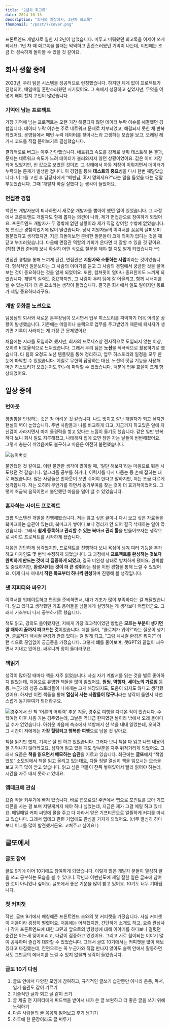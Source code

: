 ```yaml
---
title: "2년차 회고록"
date: 2024-10-13
description: "회사와 일상에서, 2년차 회고록"
thumbnail: "/post/7/cover.png"
---
```


프론트엔드 개발자로 일한 지 2년이 넘었습니다. 미루고 미뤄왔던 회고록을 이제야 쓰게 되네요. 1년 차 때 회고록을 쓸때는 막막하고 혼란스러웠던 기억이 나는데, 이번에는 조금 더 성숙하게 돌아볼 수 있을 것 같아요.

## 회사 생활 중에

2023년, 우리 팀은 시스템을 성공적으로 런칭했습니다. 하지만 체계 없이 프로젝트가 진행되어, 매일매일 혼란스러웠던 시기였어요. 그 속에서 성장하고 싶었지만, 무엇을 어떻게 해야 할지 고민이 많았습니다.

### 기억에 남는 프로젝트

가장 기억에 남는 프로젝트는 오랜 기간 해결되지 않던 데이터 누락 이슈를 해결했던 경험입니다. 데이터 누락 이슈는 주로 네트워크 문제로 치부되었고, 해결되지 못한 채 반복되었어요. 운영팀에서 매번 누락 데이터를 찾아내느라 고생하는 모습을 보고, 오래된 레거시 코드를 직접 뜯어보기로 결심했습니다.

결과적으로 버그는 아주 간단했습니다. 네트워크 속도를 강제로 낮춰 테스트해 본 결과, 문제는 네트워크 속도가 느려 데이터가 불러와지지 않던 상황이었어요. 값은 이미 저장되어 있었지만, 빈 값으로 보였던 것이죠. 그 상태에서 자동 저장이 이뤄지면서 데이터가 누락되는 문제가 발생한 겁니다. 이 경험을 통해 **테스트의 중요성**을 다시 한번 깨달았습니다. 버그를 고친 후 담당자에게 "혜빈님, 혹시 명의세요?"라는 말을 들었을 때는 정말 뿌듯했습니다. 그때 '개발자 하길 잘했다'는 생각이 들었어요.

### 면접관 경험

백엔드 개발자분이 퇴사하면서 새로운 개발자를 뽑아야 했던 일이 있었습니다. 그 과정에서 프론트엔드 개발자도 함께 뽑자는 의견이 나와, 제가 면접관으로 참여하게 되었어요. 프론트엔드 개발자가 두 명밖에 없던 상황이라 제가 직접 참여할 수밖에 없었습니다. 첫 면접관 경험이었기에 많이 떨렸습니다. 당시 지원자들의 이력서를 꼼꼼히 살펴보며 질문했다고 생각했지만, 지금 되돌아보면 준비한 질문들이 크게 의미가 없다는 것을 깨닫고 부끄러웠습니다. 다음에 면접관 역할의 기회가 온다면 더 잘할 수 있을 것 같아요. (직접 면접 준비해 보니 확실히 어떤 식으로 질문을 해야 할 지도 알게 되었습니다 ^^)

면접관 경험을 통해 느끼게 된건, 면접관은 **지원자와 소통하는 사람**이라는 것이었습니다. 형식적인 질문보다는 그 사람의 이야기를 듣고 그 사람의 경험에서 궁금한 것을 물어보는 것이 중요하다는 것을 알게 되었어요. 또한, 컬쳐핏이 얼마나 중요한지도 느끼게 되었습니다. 개발의 실력도 중요하지만, 그 사람이 우리 팀에 잘 어울리고, 함께 시너지를 낼 수 있는지가 더 큰 요소라는 생각이 들었습니다. 결국은 회사에서 일도 일이지만 동료가 제일 중요하더라구요.

### 개발 문화를 노션으로

팀장님의 퇴사와 새로운 본부장님이 오시면서 업무 히스토리를 파악하기 더욱 어려운 상황이 발생했습니다. 기존에는 메일이나 슬랙으로 업무를 주고받았기 때문에 퇴사자가 생기면 기록이 사라지는 게 가장 큰 문제였어요.

처음에는 지라를 도입하려 했지만, 회사의 프로세스상 전사적으로 도입되지 않는 이상, 오히려 비효율적으로 느껴졌습니다. 그래서 우리 팀은 **노션**을 적극적으로 활용하기로 했습니다. 타 팀의 요청도 노션 템플릿을 통해 정리하고, 업무 히스토리와 일정을 모두 한눈에 파악할 수 있었습니다. 메일로 무한히 답장하는 대신, 노션의 댓글 기능을 사용해 어떤 히스토리가 오갔는지도 한눈에 파악할 수 있었습니다. 덕분에 업무 효율이 크게 향상되었어요.

## 일상 중에

### 번아웃

평범함을 인정하는 것은 참 어려운 것 같습니다. 나도 멋지고 잘난 개발자가 되고 싶지만 현실의 벽이 높았습니다. 주변 사람들과 나를 비교하게 되고, 지금까지 하고있은 일에 자신감이 사라지면서 마치 물경력을 쌓고 있다는 느낌이 들기도 했습니다. 같은 일만 반복하다 보니 회사 일도 지루해졌고, 나태해져 집에 오면 잠만 자는 날들이 빈번해졌어요. 그렇게 충분히 쉬었음에도 불구하고 마음은 여전히 불편했습니다.

![능이버섯](/post/7/2.png)

불안했던 것 같아요. 이런 불안한 생각이 많아질 때, '일단 해보자'라는 마음으로 뭐든 시도했던 것 같습니다. 알고리즘 공부를 하거나, 이력서를 다시 다듬는 등 손에 잡히는 대로 해봤습니다. 많은 사람들은 번아웃이 오면 쉬어야 한다고 말하지만, 저는 조금 다르게 생각합니다. 저는 오히려 무언가를 하면서 동기부여를 찾는 것이 더 효과적이었어요. 그렇게 조금씩 움직이면서 불안했던 마음을 덜어 낼 수 있었습니다.

### 혼자하는 사이드 프로젝트

크롬 익스텐션 개발을 진행해봤습니다. 저는 읽고 싶은 글이나 다시 보고 싶은 자료들을 북마크하는 습관이 있는데, 북마크가 쌓이다 보니 정리가 안 되어 결국 삭제하는 일이 많았습니다. 그래서 **쉽게 등록하고 관리할 수 있는 북마크 관리 툴**을 만들어보자는 생각으로 사이드 프로젝트를 시작하게 됐습니다.

처음엔 간단하게 생각했지만, 프로젝트를 진행하다 보니 욕심이 생겨 여러 기능을 추가하고 디자인도 몇 번씩 수정하게 되었습니다. 그 과정에서 **프로젝트를 완성하는 것보다 완벽하게 만드는 것에 더 집중하게 되었고**, 결국 미완성 상태로 방치하게 됐어요. 완벽함도 중요하지만, **완성시키는 것이 더 큰 성취**라는 점을 이번 경험을 통해 느낄 수 있었어요. 이제 다시 꺼내서 **작은 목표부터 하나씩 완성**하며 진행해 볼 생각입니다.

### 챗 지피티와 싸우기

이력서를 업데이트하고 면접을 준비하면서, 내가 기초가 많이 부족하다는 걸 깨달았습니다. 알고 있다고 생각했던 기초 용어들을 남들에게 설명하는 게 생각보다 어렵더군요. 그래서 기초부터 다시 공부하기로 했습니다.

책도 읽고, 강의도 들어봤지만, 저에게 가장 효과적이었던 방법은 **모르는 부분이 생기면 알 때까지 끝까지 파고드는 것**이었습니다. 예를 들어, "클로저가 뭐야?"라는 질문이 생기면, 클로저가 렉시컬 환경과 관련 있다는 걸 알게 되고, "그럼 렉시컬 환경은 뭐지?" 이런 식으로 끊임없이 궁금증을 가졌습니다. 그렇게 **왜**를 물어보며, 챗GPT와 끝없이 싸우면서 지내고 있어요. 싸우니까 정이 들더라구요.

### 책읽기

생각이 많아질 때마다 책을 자주 읽었습니다. 사실 자기 계발서를 읽는 것을 별로 좋아하지 않았는데, 처음으로 유명한 책들을 많이 읽었어요. **원씽**, **역행자**, **세이노의 가르침** 등등. 누군가의 성공 스토리들이 나에게는 크게 해당되지도, 도움이 되지도 않다고 생각했었어요. 하지만 이런 책들을 통해 **열심히 사는 사람들이 많구나**라는 생각이 들면서 자연스럽게 동기부여가 되더라구요.

![경주에서 산 책 '어른의 어휘력'](/post/7/1.png)
추운 겨울, 경주로 여행을 다녀온 적이 있습니다. 수학여행 이후 처음 가본 경주였는데, 그날은 역대급 한파였던 날이라 밖에서 오래 돌아다닐 수가 없었습니다. 아쉬운 마음에 숙소에서 책방에서 산 책을 내내 읽었는데, 오히려 그 시간이 저에게는 **가장 힐링되고 행복한 여행**으로 남을 것 같아요.

책을 읽기만 했지, 기록은 잘 안 하고 있었습니다. 그러다 보니 책을 다 읽고 나면 내용이 잘 기억나지 않더라고요. 심지어 읽고 있을 때도 앞부분을 자주 뒤적거리게 되었어요. 그래서 요즘은 **책을 읽으면서 메모하는 습관**을 기르고 있습니다. 최근에는 **글또**에서 “책읽었또” 소모임에서 책을 읽고 올리고 있는데요, 다들 정말 열심히 책을 읽으시는 모습을 보고 자극 많이 받고 있습니다. 읽고 싶은 책들이 잔뜩 쌓여있어서 빨리 읽어야 하는데, 시간을 자주 내지 못하고 있네요.

### 앱테크에 관심

요즘 작물 키우기에 빠져 있습니다. 바로 앱으로요! 주변에서 앱으로 포인트를 모아 기프티콘을 사는 걸 보며 저렇게까지 해야 하나 싶었는데, 지금은 제가 그걸 매일 하고 있네요. 매일매일 커피 씨앗에 물을 주고 다 자라서 얻은 기프티콘으로 알뜰하게 커피를 마시고 있습니다. 그래서 앱테크 관련 기업에도 관심을 가지게 되었어요. (너무 열심히 하다 보니 버그를 많이 발견했거든요. 고쳐주고 싶어요! )

## 글또에서

### 글또 참여

글또 9기에 이어 10기에도 참여하게 되었습니다. 이렇게 많은 개발자 분들이 열심히 글을 쓰고 공부하는 모습을 볼 수 있다니. 작년과 이번년도에 제일 잘한 일은 글또에 참여한 것이 아니었나 싶어요. 글또에서 좋은 기운을 많이 받고 있어요. 10기도 너무 기대됩니다.

### 첫 커피챗

작년, 글또 9기에서 매칭해준 프론트엔드 조와의 첫 커피챗을 가졌습니다. 사실 커피챗이 처음이라 굉장히 떨렸어요. 처음에는 어색했지만, 간단하게 소개도 하고, 요즘 관심사나 각자 프론트엔드에 대한 고민과 앞으로의 방향성에 대해 이야기를 하다보니 떨렸던 순간은 어느새 잊어버리고, 다같이 집중하고 있었어요. 그리고 서로 힘이되는 이야기 많이 공유하며 즐겁게 대화할 수 있었습니다. 그래서 글또 10기에서는 커피챗을 많이 해보겠다고 다짐했는데, 한편으로는 꼭 누군가와 직접 만나지 않아도 슬랙 안에서 활동하면서도 그만큼의 에너지를 느낄 수 있지 않을까 생각이 들었습니다.

### 글또 10기 다짐

1. 글또 안에서 다양한 모임에 참여하고, 규칙적인 글쓰기 습관뿐만 아니라 운동, 독서, 일기 습관도 같이 기르기
2. 기술적인 글과 회고 글 같이 쓰기
3. 글 제출 전 지피티에게 피드백을 받아서 내가 쓴 글 보완하고 더 좋은 글을 쓰기 위해 노력하기
4. 다른 사람들의 글 꼼꼼히 읽어보고 후기 남기기
5. 하루에 한 문장이라도 글 써두기
